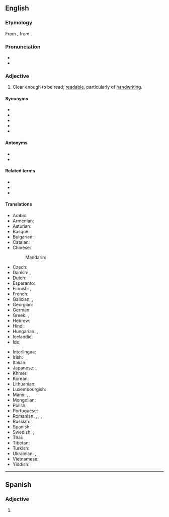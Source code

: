 ==English==

===Etymology===
From {{etyl|LL.|en}} {{m|la|legibilis||that can be read}}, from {{der|en|la|legō||}}.

===Pronunciation===
* {{IPA|en|/ˈlɛd͡ʒəbl/}}
* {{audio|en|LL-Q1860 (eng)-Vealhurl-legible.wav|Audio (RP)}}

===Adjective===
{{en-adj}}

# Clear enough to be read; [[readable]], particularly of [[handwriting]].
#:{{ux|en|Despite hardly having any energy to lift a pen, she left a '''legible''' note on the paper.}}

====Synonyms====
* {{l|en|clean}}
* {{l|en|clear}}
* {{l|en|decipherable}}
* {{l|en|fair}}
* {{l|en|readable}}

====Antonyms====
* {{l|en|illegible}}
* {{l|en|unreadable}}

====Related terms====
* {{l|en|legibility}}
* {{l|en|legibly}}
* {{l|en|intelligible}}

====Translations====
{{trans-top|clear enough to be read}}
* Arabic: {{t|ar|مَقْرُوء}}
* Armenian: {{t-needed|hy}}
* Asturian: {{t|ast|lleíble}}
* Basque: {{t-needed|eu}}
* Bulgarian: {{t+|bg|четлив}}
* Catalan: {{t|ca|llegible}}
* Chinese:
*: Mandarin: {{t|cmn|可读的}}
* Czech: {{t+|cs|čitelný}}
* Danish: {{t|da|læselig}}, {{t|da|læsbar}}
* Dutch: {{t+|nl|leesbaar}}
* Esperanto: {{t|eo|legebla}}
* Finnish: {{t+|fi|luettava}}, {{t|fi|lukukelpoinen}}
* French: {{t+|fr|lisible}}
* Galician: {{t+|gl|lexible}}, {{t+|gl|lexíbel}}
* Georgian: {{t-needed|ka}}
* German: {{t+|de|leserlich}}
* Greek: {{t+|el|ευανάγνωστος|m}}, {{t+|el|αναγνώσιμος|m}}
* Hebrew: {{t|he|קָרִיא|tr=karí}}
* Hindi: {{t-needed|hi}}
* Hungarian: {{t+|hu|olvasható}}, {{t|hu|elolvasható}}
* Icelandic: {{t+|is|læsilegur}}
* Ido: {{t+|io|lektebla}}
{{trans-mid}}
* Interlingua: {{t|ia|legible}}
* Irish: {{t|ga|inléite}}
* Italian: {{t+|it|leggibile}}
* Japanese: {{t|ja|読める|tr=yomeru}}, {{t|ja|読みやすい|tr=yomiyasui}}
* Khmer: {{t-needed|km}}
* Korean: {{t-needed|ko}}
* Lithuanian: {{t-needed|lt}}
* Luxembourgish: {{t|lb|lieserlech}}
* Manx: {{t|gv|so-lhaih}}, {{t|gv|lhaihagh}}, {{t|gv|lhaihoil}}
* Mongolian: {{t-needed|mn}}
* Polish: {{t+|pl|czytelny}}
* Portuguese: {{t+|pt|legível}}
* Romanian: {{t+|ro|lizibil}}, {{t+|ro|citeț}}, {{t|ro|delușit}}, {{t+|ro|descifrabil}}
* Russian: {{t+|ru|разбо́рчивый}}, {{t+|ru|удобочита́емый}}
* Spanish: {{t+|es|legible}}
* Swedish: {{t+|sv|läslig}}, {{t+|sv|läsbar}}
* Thai: {{t-needed|th}}
* Tibetan: {{t|bo|ཀློག་བདེ་པོ}}
* Turkish: {{t+|tr|okunaklı}}
* Ukrainian: {{t|uk|розбі́рливий}}, {{t|uk|читабельний}}
* Vietnamese: {{t-needed|vi}}
* Yiddish: {{t|yi|לייענעוודיק}}
{{trans-bottom}}

----

==Spanish==

===Adjective===
{{es-adj}}

# {{l|en|legible}}
#: {{ant|es|ilegible}}